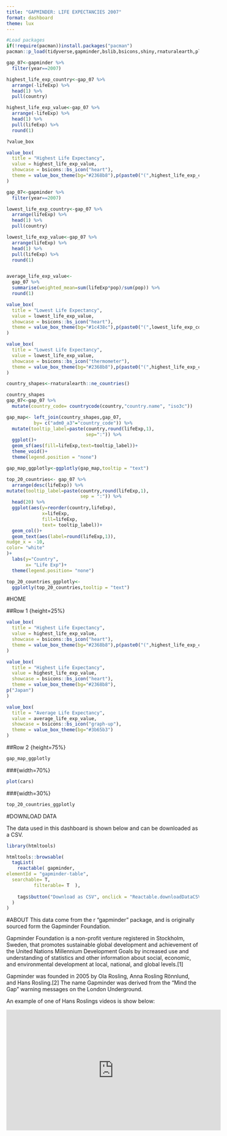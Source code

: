 ```yaml
---
title: "GAPMINDER: LIFE EXPECTANCIES 2007"
format: dashboard
theme: lux
---
```

```r
#Load packages 
if(!require(pacman))install.packages("pacman")
pacman::p_load(tidyverse,gapminder,bslib,bsicons,shiny,rnaturalearth,plotly,countrycode,htmltools,reactable)
```

```r
gap_07<-gapminder %>% 
  filter(year==2007)

highest_life_exp_country<-gap_07 %>% 
  arrange(-lifeExp) %>% 
  head(1) %>% 
  pull(country)

highest_life_exp_value<-gap_07 %>% 
  arrange(-lifeExp) %>% 
  head(1) %>% 
  pull(lifeExp) %>% 
  round(1)

?value_box

```

```r
value_box(
  title = "Highest Life Expectancy",
  value = highest_life_exp_value,
  showcase = bsicons::bs_icon("heart"),
  theme = value_box_theme(bg="#2368b8"),p(paste0("(",highest_life_exp_country,")"))
)
```


```r
gap_07<-gapminder %>% 
  filter(year==2007)

lowest_life_exp_country<-gap_07 %>% 
  arrange(lifeExp) %>% 
  head(1) %>% 
  pull(country)

lowest_life_exp_value<-gap_07 %>% 
  arrange(lifeExp) %>% 
  head(1) %>% 
  pull(lifeExp) %>% 
  round(1)


average_life_exp_value<-
  gap_07 %>% 
  summarise(weighted_mean=sum(lifeExp*pop)/sum(pop)) %>% 
  round(1)

```

```r
value_box(
  title = "Lowest Life Expectancy",
  value = lowest_life_exp_value,
  showcase = bsicons::bs_icon("heart"),
  theme = value_box_theme(bg="#1c438c"),p(paste0("(",lowest_life_exp_country,")"))
)
```


```r
value_box(
  title = "Lowest Life Expectancy",
  value = lowest_life_exp_value,
  showcase = bsicons::bs_icon("thermometer"),
  theme = value_box_theme(bg="#2368b8"),p(paste0("(",highest_life_exp_country,")"))
)
```

```r
country_shapes<-rnaturalearth::ne_countries()
```


```r
country_shapes
gap_07<-gap_07 %>% 
  mutate(country_code= countrycode(country,"country.name", "iso3c"))
```


```r
gap_map<- left_join(country_shapes,gap_07,
          by= c("adm0_a3"="country_code")) %>% 
  mutate(tooltip_label=paste(country,round(lifeExp,1),
                             sep=":")) %>% 
  ggplot()+
  geom_sf(aes(fill=lifeExp,text=tooltip_label))+
  theme_void()+
  theme(legend.position = "none")

gap_map_ggplotly<-ggplotly(gap_map,tooltip = "text")
```

```r
top_20_countries<- gap_07 %>% 
  arrange(desc(lifeExp)) %>% 
mutate(tooltip_label=paste(country,round(lifeExp,1),
                           sep = ":")) %>% 
  head(20) %>% 
  ggplot(aes(y=reorder(country,lifeExp),
             x=lifeExp,
             fill=lifeExp,
             text= tooltip_label))+
  geom_col()+
  geom_text(aes(label=round(lifeExp,1)),
nudge_x = -10,
color= "white"
)+
  labs(y="Country",
       x= "Life Exp")+
  theme(legend.position= "none")

top_20_countries_ggplotly<-
  ggplotly(top_20_countries,tooltip = "text")
```

#HOME

##Row 1 {height=25%}

```r
value_box(
  title = "Highest Life Expectancy",
  value = highest_life_exp_value,
  showcase = bsicons::bs_icon("heart"),
  theme = value_box_theme(bg="#2368b8"),p(paste0("(",highest_life_exp_country,")"))
)
```

```r
value_box(
  title = "Highest Life Expectancy",
  value = highest_life_exp_value,
  showcase = bsicons::bs_icon("heart"),
  theme = value_box_theme(bg="#2368b8"),
p("Japan")
)
```


```r
value_box(
  title = "Average Life Expectancy",
  value = average_life_exp_value,
  showcase = bsicons::bs_icon("graph-up"),
  theme = value_box_theme(bg="#3b65b3")
)
```


##Row 2 {height=75%}

```r
gap_map_ggplotly
```

###{width=70%}

```r
plot(cars)
```

###{width=30%}
```r
top_20_countries_ggplotly
```


#DOWNLOAD DATA

The data used in this dashboard is shown below and can be downloaded as a CSV.

```r
library(htmltools)

htmltools::browsable(
  tagList(
    reactable( gapminder,
elementId = "gapminder-table",
  searchable= T,
          filterable= T  ),
    
    tags$button("Download as CSV", onclick = "Reactable.downloadDataCSV('gapminder-table')")
  )
)
```

#ABOUT
This data come from the r "gapminder" package, and is originally sourced form the Gapminder Foundation.


Gapminder Foundation is a non-profit venture registered in Stockholm, Sweden, that promotes sustainable global development and achievement of the United Nations Millennium Development Goals by increased use and understanding of statistics and other information about social, economic, and environmental development at local, national, and global levels.[1]

Gapminder was founded in 2005 by Ola Rosling, Anna Rosling Rönnlund, and Hans Rosling.[2] The name Gapminder was derived from the "Mind the Gap" warning messages on the London Underground.


An example of one of Hans Roslings videos is show below:

<iframe width="560" height="315" src="https://www.youtube.com/embed/hVimVzgtD6w?si=KZtQWHjFreE6v_jW" title="YouTube video player" frameborder="0" allow="accelerometer; autoplay; clipboard-write; encrypted-media; gyroscope; picture-in-picture; web-share" referrerpolicy="strict-origin-when-cross-origin" allowfullscreen></iframe>

